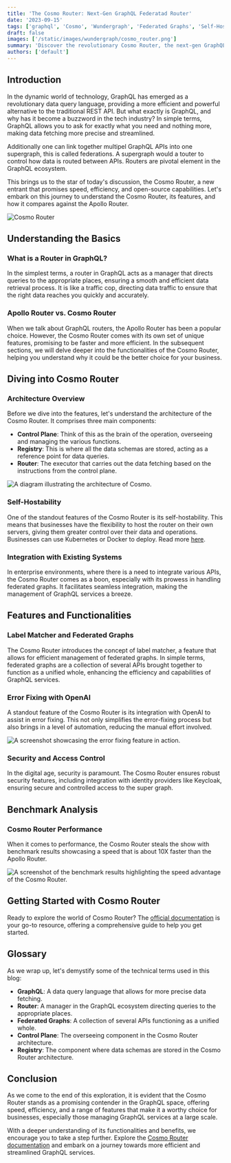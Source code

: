 ```yaml
---
title: 'The Cosmo Router: Next-Gen GraphQL Federatad Router'
date: '2023-09-15'
tags: ['graphql', 'Cosmo', 'Wundergraph', 'Federated Graphs', 'Self-Hosting']
draft: false
images: ['/static/images/wundergraph/cosmo_router.png']
summary: 'Discover the revolutionary Cosmo Router, the next-gen GraphQL router that promises speed, efficiency, and a range of standout features. Dive deep into its architecture, functionalities, and benchmark performance as we compare it with the Apollo Router. Whether you are a CTO or a manager overseeing GraphQL services, this comprehensive guide unveils why Cosmo Router could be the game-changer in your GraphQL journey.'
authors: ['default']
---
```


## Introduction

In the dynamic world of technology, GraphQL has emerged as a revolutionary data query language, providing a more efficient and powerful alternative to the traditional REST API. But what exactly is GraphQL, and why has it become a buzzword in the tech industry? In simple terms, GraphQL allows you to ask for exactly what you need and nothing more, making data fetching more precise and streamlined.

Additionally one can link together multipel GraphQL APIs into one supergraph, this is called federations. A supergraph would a touter to control how data is routed between APIs. Routers are pivotal element in the GraphQL ecosystem.

This brings us to the star of today's discussion, the Cosmo Router, a new entrant that promises speed, efficiency, and open-source capabilities. Let's embark on this journey to understand the Cosmo Router, its features, and how it compares against the Apollo Router.

![Cosmo Router](/static/images/wundergraph/cosmo_router.png)

## Understanding the Basics

### What is a Router in GraphQL?

In the simplest terms, a router in GraphQL acts as a manager that directs queries to the appropriate places, ensuring a smooth and efficient data retrieval process. It is like a traffic cop, directing data traffic to ensure that the right data reaches you quickly and accurately.

### Apollo Router vs. Cosmo Router

When we talk about GraphQL routers, the Apollo Router has been a popular choice. However, the Cosmo Router comes with its own set of unique features, promising to be faster and more efficient. In the subsequent sections, we will delve deeper into the functionalities of the Cosmo Router, helping you understand why it could be the better choice for your business.

## Diving into Cosmo Router

### Architecture Overview

Before we dive into the features, let's understand the architecture of the Cosmo Router. It comprises three main components:

- **Control Plane**: Think of this as the brain of the operation, overseeing and managing the various functions.
- **Registry**: This is where all the data schemas are stored, acting as a reference point for data queries.
- **Router**: The executor that carries out the data fetching based on the instructions from the control plane.

![A diagram illustrating the architecture of Cosmo.](/static/images/wundergraph/Architecture.png)

### Self-Hostability

One of the standout features of the Cosmo Router is its self-hostability. This means that businesses have the flexibility to host the router on their own servers, giving them greater control over their data and operations. Businesses can use Kubernetes or Docker to deploy. Read more [here](https://cosmo-docs.wundergraph.com/deployments-and-hosting/intro).

### Integration with Existing Systems

In enterprise environments, where there is a need to integrate various APIs, the Cosmo Router comes as a boon, especially with its prowess in handling federated graphs. It facilitates seamless integration, making the management of GraphQL services a breeze.

## Features and Functionalities

### Label Matcher and Federated Graphs

The Cosmo Router introduces the concept of label matcher, a feature that allows for efficient management of federated graphs. In simple terms, federated graphs are a collection of several APIs brought together to function as a unified whole, enhancing the efficiency and capabilities of GraphQL services.

### Error Fixing with OpenAI

A standout feature of the Cosmo Router is its integration with OpenAI to assist in error fixing. This not only simplifies the error-fixing process but also brings in a level of automation, reducing the manual effort involved.

![A screenshot showcasing the error fixing feature in action.](image-link-here)

### Security and Access Control

In the digital age, security is paramount. The Cosmo Router ensures robust security features, including integration with identity providers like Keycloak, ensuring secure and controlled access to the super graph.

## Benchmark Analysis

### Cosmo Router Performance

When it comes to performance, the Cosmo Router steals the show with benchmark results showcasing a speed that is about 10X faster than the Apollo Router.

![A screenshot of the benchmark results highlighting the speed advantage of the Cosmo Router.](/static/images/wundergraph/benchmarks.png)

## Getting Started with Cosmo Router

Ready to explore the world of Cosmo Router? The [official documentation](https://wundergraph-docs.gitbook.io/cosmo/CyewXJ6wN6WdGp3rUiUf/) is your go-to resource, offering a comprehensive guide to help you get started.

## Glossary

As we wrap up, let's demystify some of the technical terms used in this blog:

- **GraphQL**: A data query language that allows for more precise data fetching.
- **Router**: A manager in the GraphQL ecosystem directing queries to the appropriate places.
- **Federated Graphs**: A collection of several APIs functioning as a unified whole.
- **Control Plane**: The overseeing component in the Cosmo Router architecture.
- **Registry**: The component where data schemas are stored in the Cosmo Router architecture.

## Conclusion

As we come to the end of this exploration, it is evident that the Cosmo Router stands as a promising contender in the GraphQL space, offering speed, efficiency, and a range of features that make it a worthy choice for businesses, especially those managing GraphQL services at a large scale.

With a deeper understanding of its functionalities and benefits, we encourage you to take a step further. Explore the [Cosmo Router documentation](https://wundergraph-docs.gitbook.io/cosmo/CyewXJ6wN6WdGp3rUiUf/) and embark on a journey towards more efficient and streamlined GraphQL services.

<BlogNewsletterForm title="Get twice as much done with a fifth of the code." />

